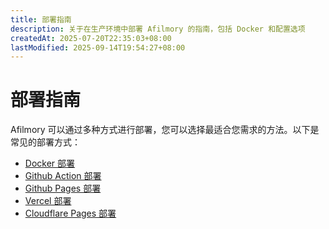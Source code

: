 ```yaml
---
title: 部署指南
description: 关于在生产环境中部署 Afilmory 的指南，包括 Docker 和配置选项
createdAt: 2025-07-20T22:35:03+08:00
lastModified: 2025-09-14T19:54:27+08:00
---
```


# 部署指南

Afilmory 可以通过多种方式进行部署，您可以选择最适合您需求的方法。以下是常见的部署方式：

- [Docker 部署](/deployment/docker)
- [Github Action 部署](/deployment/github-action)
- [Github Pages 部署](/deployment/github-pages)
- [Vercel 部署](/deployment/vercel)
- [Cloudflare Pages 部署](/deployment/cloudflare-pages)